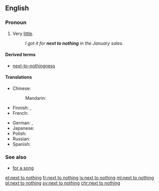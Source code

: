 ==English==

===Pronoun===
{{en-pron|head=[[next to]] [[nothing]]}}

# {{context|idiomatic|lang=en}} Very [[little#Determiner|little]].
#: ''I got it for '''next to nothing''' in the January sales.''

====Derived terms====
* [[next-to-nothingness]]

====Translations====
{{trans-top|very little}}
* Chinese:
*: Mandarin: {{t|cmn|微乎其微|tr=wēihūqíwēi|sc=Hani}}
* Finnish: {{tø|fi|[[melkein]] [[ilmaiseksi]]}} {{qualifier|of money, "almost free"}}, {{t-|fi|yhtä tyhjän kanssa}} 
* French: {{t+|fr|trois fois rien}}
{{trans-mid}}
* German: {{t-|de|so gut wie nichts}}, {{t-|de|fast nichts}}
* Japanese: {{t-|ja|ほとんど何もない|tr=ほとんどなにもない, hotondo nani mo nai|sc=Jpan}}
* Polish: {{t-|pl|prawie nic}}
* Russian: {{t-|ru|почти ничего|tr=počtí ničevó|sc=Cyrl}}
* Spanish: {{t-|es|casi nada}}
{{trans-bottom}}

===See also===
* [[for a song]]

[[et:next to nothing]]
[[fr:next to nothing]]
[[is:next to nothing]]
[[ml:next to nothing]]
[[pl:next to nothing]]
[[sv:next to nothing]]
[[chr:next to nothing]]